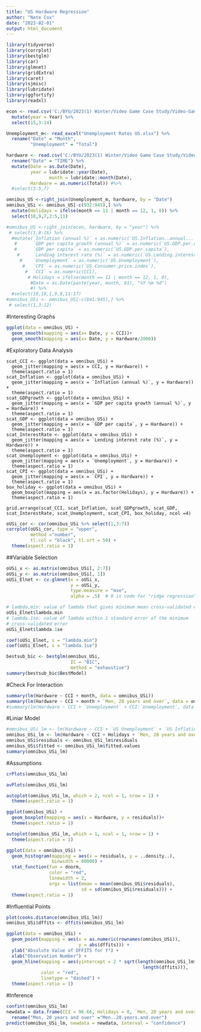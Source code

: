```yaml
---
title: "US Hardware Regression"
author: "Nate Cox"
date: "2023-02-01"
output: html_document
---
```


```r
library(tidyverse)
library(corrplot)  
library(bestglm)  
library(car) 
library(glmnet)
library(gridExtra)
library(caret)
library(sjmisc)
library(lubridate)
library(ggfortify)
library(readxl)
```


```r
econ <- read.csv('C:/BYU/2023(1) Winter/Video Game Case Study/Video-Game-Sales-Project/Indicators_edit.csv') %>%
  mutate(year = Year) %>%
  select(15,3:14)

Unemployment_m<- read_excel("Unemployment Rates US.xlsx") %>%
  rename("Date" = "Month",
         "Unemployment" = "Total")

hardware <- read.csv('C:/BYU/2023(1) Winter/Video Game Case Study/Video-Game-Sales-Project/USA_Sales_vs_CCI.csv') %>%
  rename("Date" = "TIME") %>%
  mutate(Date = as.Date(Date),
         year = lubridate::year(Date), 
                month = lubridate::month(Date), 
         Hardware = as.numeric(Total)) #%>%
  #select(3:5,7)

omnibus_US <-right_join(Unemployment_m, hardware, by = "Date")
omnibus_USi <- omnibus_US[-c(932:945),] %>%
  mutate(Holidays = ifelse(month == 11 | month == 12, 1, 0)) %>%
  select(10,9,7,2:5,11)

#omnibus_US <-right_join(econ, hardware, by = "year") %>%
 # select(1,8:16) %>%
  #mutate(`Inflation (annual %)` = as.numeric(`US.Inflation..annual...`),
   #      `GDP per capita growth (annual %)` = as.numeric(`US.GDP.per.capita.growth..annual...`),
   #      `GDP per capita` = as.numeric(`US.GDP.per.capita`),
    #     `Lending interest rate (%)` = as.numeric(`US.Lending.interest.rate....`),
     #    `Unemployment` = as.numeric(`US.Unemployment`),
      #   `CPI` = as.numeric(`US.Consumer.price.index`),
       #  `CCI` = as.numeric(CCI),
        # Holidays = ifelse(month == 11 | month == 12, 1, 0), 
         #Date = as.Date(paste(year, month, 01), "%Y %m %d")
         #) %>%
  #select(10,18,1,9,8,11:17)
#omnibus_USi <- omnibus_US[-c(841:945),] %>%
 # select(1,3:12)
```
#Interesting Graphs
```r
ggplot(data = omnibus_US) +
  geom_smooth(mapping = aes(x= Date, y = CCI))+
  geom_smooth(mapping = aes(x= Date, y = Hardware/2000))
```

#Exploratory Data Analysis 
```{#r}
scat_CCI <- ggplot(data = omnibus_USi) +
  geom_jitter(mapping = aes(x = CCI, y = Hardware)) +
  theme(aspect.ratio = 1)
scat_Inflation <- ggplot(data = omnibus_USi) +
  geom_jitter(mapping = aes(x = `Inflation (annual %)`, y = Hardware)) +
  theme(aspect.ratio = 1)
scat_GDPgrowth <- ggplot(data = omnibus_USi) +
  geom_jitter(mapping = aes(x = `GDP per capita growth (annual %)`, y = Hardware)) +
  theme(aspect.ratio = 1)
scat_GDP <- ggplot(data = omnibus_USi) +
  geom_jitter(mapping = aes(x = `GDP per capita`, y = Hardware)) +
  theme(aspect.ratio = 1)
scat_InterestRate <- ggplot(data = omnibus_USi) +
  geom_jitter(mapping = aes(x = `Lending interest rate (%)`, y = Hardware)) +
  theme(aspect.ratio = 1)
scat_Unemployment <- ggplot(data = omnibus_USi) +
  geom_jitter(mapping = aes(x = `Unemployment`, y = Hardware)) +
  theme(aspect.ratio = 1)
scat_CPI <- ggplot(data = omnibus_USi) +
  geom_jitter(mapping = aes(x = `CPI`, y = Hardware)) +
  theme(aspect.ratio = 1)
box_holiday <- ggplot(data = omnibus_USi) +
  geom_boxplot(mapping = aes(x = as.factor(Holidays), y = Hardware)) +
  theme(aspect.ratio = 1)

grid.arrange(scat_CCI, scat_Inflation, scat_GDPgrowth, scat_GDP, scat_InterestRate, scat_Unemployment, scat_CPI, box_holiday, ncol =4)
```
```r
oUSi_cor <- cor(omnibus_USi %>% select(1,3:7))
corrplot(oUSi_cor, type = "upper",
         method ="number",
         tl.col = "black", tl.srt = 50) +
  theme(aspect.ratio = 1)
```
##Variable Selection
```r
oUSi_x <- as.matrix(omnibus_USi[, 2:7])
oUSi_y <- as.matrix(omnibus_USi[, 1])
oUSi_Elnet <- cv.glmnet(x = oUSi_x,
                        y = oUSi_y, 
                        type.measure = "mse", 
                        alpha = .5)  # 0 is code for "ridge regression"

# lambda.min: value of lambda that gives minimum mean cross-validated error
oUSi_Elnet$lambda.min
# lambda.1se: value of lambda within 1 standard error of the minimum 
# cross-validated error
oUSi_Elnet$lambda.1se

coef(oUSi_Elnet, s = "lambda.min")
coef(oUSi_Elnet, s = "lambda.1se")

bestsub_bic <- bestglm(omnibus_USi,
                        IC = "BIC",
                        method = "exhaustive")
summary(bestsub_bic$BestModel)
```
#Check For Interaction
```r
summary(lm(Hardware ~ CCI + month, data = omnibus_USi))
summary(lm(Hardware ~ CCI + month + `Men, 20 years and over`, data = omnibus_USi))
#summary(lm(Hardware ~ CCI + `Unemployment` + CCI:`Unemployment`, data = omnibus_USi))
```
#Liniar Model
```r
#omnibus_USi_lm <- lm(Hardware ~ CCI + `US Unemployment` + `US Inflation (annual %)` + `US GDP per capita` +`US Lending interest rate (%)`, data = omnibus_USi)
omnibus_USi_lm <- lm(Hardware ~ CCI + Holidays + `Men, 20 years and over`, data = omnibus_USi)
omnibus_USi$residuals <- omnibus_USi_lm$residuals
omnibus_USi$fitted <- omnibus_USi_lm$fitted.values
summary(omnibus_USi_lm)
```

#Assumptions
```r
crPlots(omnibus_USi_lm)

avPlots(omnibus_USi_lm)

autoplot(omnibus_USi_lm, which = 2, ncol = 1, nrow = 1) + 
  theme(aspect.ratio = 1)

ggplot(omnibus_USi) + 
  geom_boxplot(mapping = aes(x = Hardware, y = residuals))+ 
  theme(aspect.ratio = 1)

autoplot(omnibus_USi_lm, which = 1, ncol = 1, nrow = 1) +
  theme(aspect.ratio = 1)

ggplot(data = omnibus_USi) + 
  geom_histogram(mapping = aes(x = residuals, y = ..density..), 
                 binwidth = 80000) +
  stat_function(fun = dnorm, 
                color = "red", 
                linewidth = 2,
                args = list(mean = mean(omnibus_USi$residuals), 
                            sd = sd(omnibus_USi$residuals))) +
  theme(aspect.ratio = 1)
```

#Influential Points
```r
plot(cooks.distance(omnibus_USi_lm))
omnibus_USi$dffits <- dffits(omnibus_USi_lm)

ggplot(data = omnibus_USi) + 
  geom_point(mapping = aes(x = as.numeric(rownames(omnibus_USi)), 
                           y = abs(dffits))) +
  ylab("Absolute Value of DFFITS for Y") +
  xlab("Observation Number") +
  geom_hline(mapping = aes(yintercept = 2 * sqrt(length(omnibus_USi_lm$coefficients) /
                                                   length(dffits))),
             color = "red", 
             linetype = "dashed") +
  theme(aspect.ratio = 1)
```
#Inference
```r
confint(omnibus_USi_lm)
newdata = data.frame(CCI = 96.66, Holidays = 0, `Men, 20 years and over`= 3.3) %>%
  rename("Men, 20 years and over" ="Men..20.years.and.over")
predict(omnibus_USi_lm, newdata = newdata, interval = "confidence")
```

